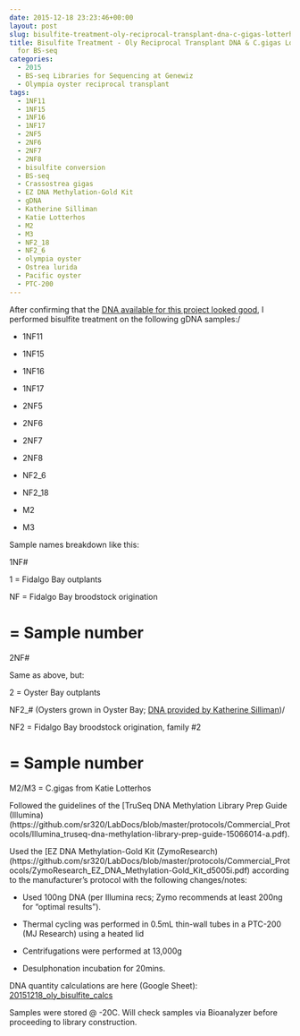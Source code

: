```yaml
---
date: 2015-12-18 23:23:46+00:00
layout: post
slug: bisulfite-treatment-oly-reciprocal-transplant-dna-c-gigas-lotterhos-dna-for-bs-seq
title: Bisulfite Treatment - Oly Reciprocal Transplant DNA & C.gigas Lotterhos DNA
  for BS-seq
categories:
  - 2015
  - BS-seq Libraries for Sequencing at Genewiz
  - Olympia oyster reciprocal transplant
tags:
  - 1NF11
  - 1NF15
  - 1NF16
  - 1NF17
  - 2NF5
  - 2NF6
  - 2NF7
  - 2NF8
  - bisulfite conversion
  - BS-seq
  - Crassostrea gigas
  - EZ DNA Methylation-Gold Kit
  - gDNA
  - Katherine Silliman
  - Katie Lotterhos
  - M2
  - M3
  - NF2_18
  - NF2_6
  - olympia oyster
  - Ostrea lurida
  - Pacific oyster
  - PTC-200
---
```


After confirming that the [DNA available for this project looked good](https://robertslab.github.io/sams-notebook/posts/2015/2015-12-17-agarose-gel-oly-gdna-for-bs-seq-libraries-take-two/), I performed bisulfite treatment on the following gDNA samples:/




    
  * 1NF11

    
  * 1NF15

    
  * 1NF16

    
  * 1NF17

    
  * 2NF5

    
  * 2NF6

    
  * 2NF7

    
  * 2NF8

    
  * NF2_6

    
  * NF2_18

    
  * M2

    
  * M3



Sample names breakdown like this:

1NF#

1 = Fidalgo Bay outplants

NF = Fidalgo Bay broodstock origination

# = Sample number

2NF#

Same as above, but:

2 = Oyster Bay outplants

NF2_# (Oysters grown in Oyster Bay; [DNA provided by Katherine Silliman](https://robertslab.github.io/sams-notebook/posts/2015/2015-11-25-samples-received-oly-tissue-dna-from-katherine-silliman/))/


NF2 = Fidalgo Bay broodstock origination, family #2

# = Sample number

M2/M3 = C.gigas from Katie Lotterhos



Followed the guidelines of the [TruSeq DNA Methylation Library Prep Guide (Illumina)(https://github.com/sr320/LabDocs/blob/master/protocols/Commercial_Protocols/Illumina_truseq-dna-methylation-library-prep-guide-15066014-a.pdf).

Used the [EZ DNA Methylation-Gold Kit (ZymoResearch)(https://github.com/sr320/LabDocs/blob/master/protocols/Commercial_Protocols/ZymoResearch_EZ_DNA_Methylation-Gold_Kit_d5005i.pdf) according to the manufacturer's protocol with the following changes/notes:




    
  * Used 100ng DNA (per Illumina recs; Zymo recommends at least 200ng for "optimal results").

    
  * Thermal cycling was performed in 0.5mL thin-wall tubes in a PTC-200 (MJ Research) using a heated lid

    
  * Centrifugations were performed at 13,000g

    
  * Desulphonation incubation for 20mins.



DNA quantity calculations are here (Google Sheet): [20151218_oly_bisulfite_calcs](https://docs.google.com/spreadsheets/d/1BA2REjyCBLv_ekstyND1nl9aXal29Z4jRRLyasRSyZM/edit?usp=sharing)

Samples were stored @ -20C. Will check samples via Bioanalyzer before proceeding to library construction.
